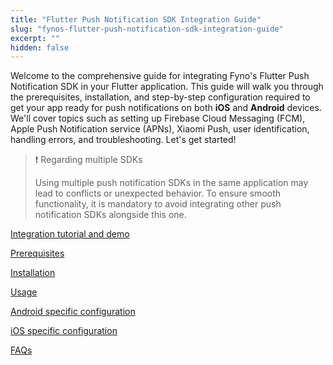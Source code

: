 ```yaml
---
title: "Flutter Push Notification SDK Integration Guide"
slug: "fynos-flutter-push-notification-sdk-integration-guide"
excerpt: ""
hidden: false
---
```


Welcome to the comprehensive guide for integrating Fyno's Flutter Push Notification SDK in your Flutter application. This guide will walk you through the prerequisites, installation, and step-by-step configuration required to get your app ready for push notifications on both **iOS** and **Android** devices. We'll cover topics such as setting up Firebase Cloud Messaging (FCM), Apple Push Notification service (APNs), Xiaomi Push, user identification, handling errors, and troubleshooting. Let's get started!

> ❗️ Regarding multiple SDKs
>
> Using multiple push notification SDKs in the same application may lead to conflicts or unexpected behavior. To ensure smooth functionality, it is mandatory to avoid integrating other push notification SDKs alongside this one.

[Integration tutorial and demo](https://www.youtube.com/watch?v=UrBbYkvY3k4)

[Prerequisites](./prerequisites-1)

[Installation](./installation)

[Usage](./usage)

[Android specific configuration](./getting-your-application-ready-for-push-notifications-in-android-devices)

[iOS specific configuration](./getting-your-application-ready-for-ios-push-notifications)

[FAQs](./faqs)
